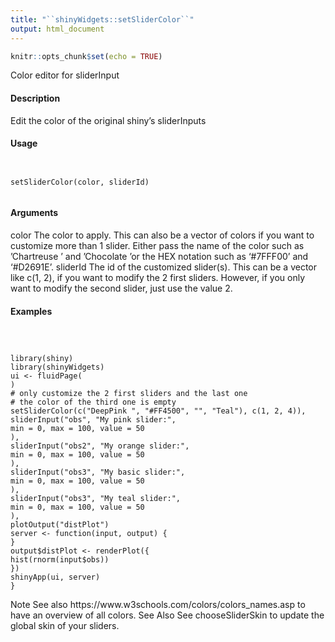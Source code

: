 ```yaml
---
title: "``shinyWidgets::setSliderColor``"
output: html_document
---
```


```r
knitr::opts_chunk$set(echo = TRUE)
```

Color editor for sliderInput

#### Description

Edit the color of the original shiny’s sliderInputs

#### Usage
<pre><code>

setSliderColor(color, sliderId)

</code></pre>
#### Arguments

color
The color to apply. This can also be a vector of colors if you want to customize
more than 1 slider. Either pass the name of the color such as ’Chartreuse ’ and
’Chocolate ’or the HEX notation such as '#7FFF00' and '#D2691E'.
sliderId
The id of the customized slider(s). This can be a vector like c(1, 2), if you
want to modify the 2 first sliders. However, if you only want to modify the
second slider, just use the value 2.


#### Examples
<pre><code>


library(shiny)
library(shinyWidgets)
ui <- fluidPage(
)
# only customize the 2 first sliders and the last one
# the color of the third one is empty
setSliderColor(c("DeepPink ", "#FF4500", "", "Teal"), c(1, 2, 4)),
sliderInput("obs", "My pink slider:",
min = 0, max = 100, value = 50
),
sliderInput("obs2", "My orange slider:",
min = 0, max = 100, value = 50
),
sliderInput("obs3", "My basic slider:",
min = 0, max = 100, value = 50
),
sliderInput("obs3", "My teal slider:",
min = 0, max = 100, value = 50
),
plotOutput("distPlot")
server <- function(input, output) {
}
output$distPlot <- renderPlot({
hist(rnorm(input$obs))
})
shinyApp(ui, server)
}
</code></pre>
Note
See also https://www.w3schools.com/colors/colors_names.asp to have an overview of all
colors.
See Also
See chooseSliderSkin to update the global skin of your sliders.